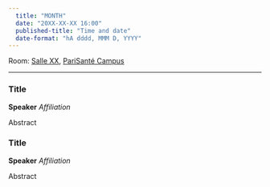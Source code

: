 ```yaml
---
  title: "MONTH"
  date: "20XX-XX-XX 16:00"
  published-title: "Time and date"
  date-format: "hA dddd, MMM D, YYYY"
---
```


Room: [Salle XX](../../psc_rooms.qmd), [PariSanté Campus](https://maps.app.goo.gl/cpFoxoZgbT6HCV6x9)

------------------------------------------------------------------------

### Title

**Speaker** *Affiliation*

Abstract

### Title

**Speaker** *Affiliation*

Abstract
